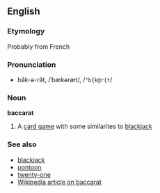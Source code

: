 ==English==
===Etymology===
Probably from French

===Pronunciation===
*băk-ə-răt, /ˈbækəræt/, /<tt>"b{k@r{t</tt>/

===Noun===
'''baccarat'''

# A [[card game]] with some similarites to [[blackjack]]

===See also===
*[[blackjack]]
*[[pontoon]]
*[[twenty-one]]
*[[w:Baccarat|Wikipedia article on baccarat]]